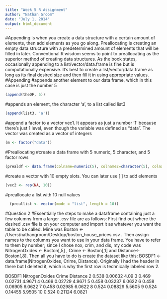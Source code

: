```yaml
---
title: "Week 5 R Assignment"
author: "Nathan Groom"
date: "July 1, 2014"
output: html_document
---
```

#Appending is when you create a data structure with a certain amount of elements, then add elements as you go along. Preallocating is creating an empty data structure with a predetermined amount of elements that will be filled in later. Conventional R wisdom seems to point to preallocating as the superior method of creating data structures. As the book states, occasionally appending to a list/vector/data.frame is fine but is computationally expensive. It's best to create a list/vector/data.frame as long as its final desired size and then fill it in using appropriate values.
#Appending
#appends another element to our data frame, which in this case is just the number 5
```r
(append(theDF, 5))
```
#appends an element, the character 'a', to a list called list3
```r
(append(list3, 'a'))
```
#append a factor to a vector vec1. It appears as just a number '1' because there's just 1 level, even though the variable was defined as "data". The vector was created as a vector of integers
```r
(m <- factor("data"))
```


#Preallocating
#create a data frame with 5 numeric, 5 character, and 5 factor rows
```r
(prealdf <- data.frame(colname=numeric(5), colname2=character(5), colname3=factor(5)))
```

#create a vector with 10 empty slots. You can later use [ ] to add elements
```r
(vec2 <- rep(NA, 10))
```

#preallocate a list with 10 null values
```r
  (preallist <- vector(mode = "list", length = 10))
```


#Question 2
#Essentially the steps to make a dataframe containing just a few columns from a larger .csv file are as follows: First find out where the desired .csv file is on your computer and import it as whatever you want the table to be called. Mine was Boston <- /Users/nathangroom/Desktop/boston_house_prices.csv . Then assign names to the columns you want to use in your data frame. You have to refer to them by number; since I chose nox, crim, and dis, my code was NitrogenOxides <- Boston[,5] , Crime <- Boston[,1] and Distance<-Boston[,8]. Then all you have to do is create the dataset like this: BOSDF1 <- data.frame(NitrogenOxides, Crime, Distance). Originally I had the header in there but I deleted it, which is why the first row is technically labeled row 2.

BOSDF1
    NitrogenOxides   Crime Distance
2            0.538 0.00632     4.09
3            0.469 0.02731   4.9671
4            0.469 0.02729   4.9671
5            0.458 0.03237   6.0622
6            0.458 0.06905   6.0622
7            0.458 0.02985   6.0622
8            0.524 0.08829   5.5605
9            0.524 0.14455   5.9505
10           0.524 0.21124   6.0821
 